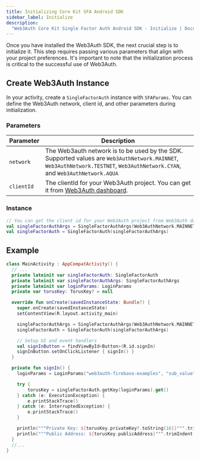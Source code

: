 ```yaml
---
title: Initializing Core Kit SFA Android SDK
sidebar_label: Initialize
description:
  "Web3Auth Core Kit Single Factor Auth Android SDK - Initialize | Documentation - Web3Auth"
---
```



Once you have installed the Web3Auth SDK, the next crucial step is to initialize it. This step
requires passing various parameters that align with your project preferences. It's important to note
that the initialization process is critical to the successful use of Web3Auth.

## Create Web3Auth Instance

In your activity, create a `SingleFactorAuth` instance with `SFAParams`. You can define the Web3Auth
network, client id, and other parameters during initialization.

### Parameters

| Parameter  | Description                                                                                                                                                                  |
| ---------- | ---------------------------------------------------------------------------------------------------------------------------------------------------------------------------- |
| `network`  | The Web3auth network is to be used by the SDK. Supported values are `Web3AuthNetwork.MAINNET`, `Web3AuthNetwork.TESTNET`, `Web3AuthNetwork.CYAN`, and `Web3AuthNetwork.AQUA` |
| `clientId` | The clientId for your Web3Auth project. You can get it from [Web3Auth dashboard](https://dashboard.web3auth.io).                                                             |

### Instance

```kotlin
// You can get the client id for your Web3Auth project from Web3Auth dashboard.
val singleFactorAuthArgs = SingleFactorAuthArgs(Web3AuthNetwork.MAINNET, "YOUR_WEB3AUTH_CLIENT_ID")
val singleFactorAuth = SingleFactorAuth(singleFactorAuthArgs)
```

## Example

```kotlin
class MainActivity : AppCompatActivity() {
  // ...
  private lateinit var singleFactorAuth: SingleFactorAuth
  private lateinit var singleFactorAuthArgs: SingleFactorAuthArgs
  private lateinit var loginParams: LoginParams
  private var torusKey: TorusKey? = null

  override fun onCreate(savedInstanceState: Bundle?) {
    super.onCreate(savedInstanceState)
    setContentView(R.layout.activity_main)

    singleFactorAuthArgs = SingleFactorAuthArgs(Web3AuthNetwork.MAINNET, "YOUR_WEB3AUTH_CLIENT_ID")
    singleFactorAuth = SingleFactorAuth(singleFactorAuthArgs)

    // Setup UI and event handlers
    val signInButton = findViewById<Button>(R.id.signIn)
    signInButton.setOnClickListener { signIn() }
  }

  private fun signIn() {
    loginParams = LoginParams("web3auth-firebase-examples", "sub_value", "id_token")

    try {
        torusKey = singleFactorAuth.getKey(loginParams).get()
    } catch (e: ExecutionException) {
        e.printStackTrace()
    } catch (e: InterruptedException) {
        e.printStackTrace()
    }

    println("""Private Key: ${torusKey.privateKey?.toString(16)}""".trimIndent())
    println("""Public Address: ${torusKey.publicAddress}""".trimIndent())
  }
  //...
}
```
